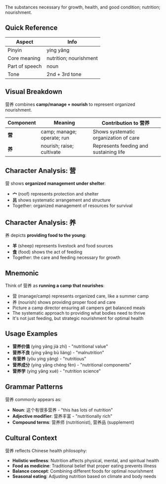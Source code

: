 The substances necessary for growth, health, and good condition; nutrition; nourishment.

## Quick Reference

| Aspect         | Info                      |
| -------------- | ------------------------- |
| Pinyin         | yíng yǎng                 |
| Core meaning   | nutrition; nourishment    |
| Part of speech | noun                      |
| Tone           | 2nd + 3rd tone            |

## Visual Breakdown

营养 combines **camp/manage + nourish** to represent organized nourishment.

| Component | Meaning                        | Contribution to 营养                   |
| --------- | ------------------------------ | -------------------------------------- |
| **营**    | camp; manage; operate; run     | Shows systematic organization of care  |
| **养**    | nourish; raise; cultivate      | Represents feeding and sustaining life |

## Character Analysis: 营

营 shows **organized management under shelter**:
- **宀** (roof) represents protection and shelter
- **呂** shows systematic arrangement and structure
- Together: organized management of resources for survival

## Character Analysis: 养

养 depicts **providing food to the young**:
- **羊** (sheep) represents livestock and food sources
- **食** (food) shows the act of feeding
- Together: the care and feeding necessary for growth

## Mnemonic

Think of 营养 as **running a camp that nourishes**:

- 营 (manage/camp) represents organized care, like a summer camp
- 养 (nourish) shows providing proper food and care
- Picture a camp director ensuring all campers get balanced meals
- The systematic approach to providing what bodies need to thrive
- It's not just feeding, but strategic nourishment for optimal health

## Usage Examples

- **营养价值** (yíng yǎng jià zhí) - "nutritional value"
- **营养不良** (yíng yǎng bù liáng) - "malnutrition"
- **有营养** (yǒu yíng yǎng) - "nutritious"
- **营养成分** (yíng yǎng chéng fèn) - "nutritional components"
- **营养学** (yíng yǎng xué) - "nutrition science"

## Grammar Patterns

营养 commonly appears as:

- **Noun**: 这个有很多营养 - "this has lots of nutrition"
- **Adjective modifier**: 营养丰富 - "nutritionally rich"
- **Compound terms**: 营养师 (nutritionist), 营养品 (supplement)

## Cultural Context

营养 reflects Chinese health philosophy:

- **Holistic wellness**: Nutrition affects physical, mental, and spiritual health
- **Food as medicine**: Traditional belief that proper eating prevents illness
- **Balance concept**: Combining different foods for optimal nourishment
- **Seasonal eating**: Adjusting nutrition based on climate and body needs
